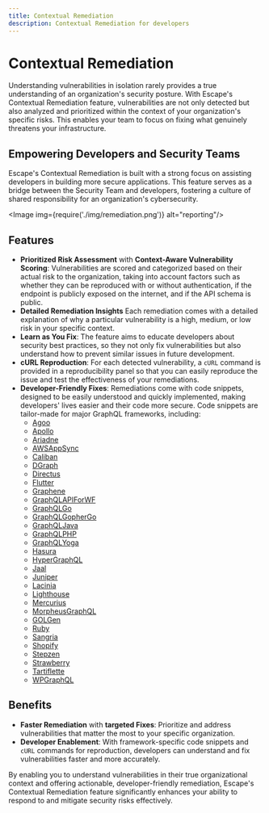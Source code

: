 ```yaml
---
title: Contextual Remediation
description: Contextual Remediation for developers
---
```



# Contextual Remediation

Understanding vulnerabilities in isolation rarely provides a true understanding of an organization's security posture. With Escape's Contextual Remediation feature, vulnerabilities are not only detected but also analyzed and prioritized within the context of your organization's specific risks. This enables your team to focus on fixing what genuinely threatens your infrastructure.

## Empowering Developers and Security Teams

Escape's Contextual Remediation is built with a strong focus on assisting developers in building more secure applications. This feature serves as a bridge between the Security Team and developers, fostering a culture of shared responsibility for an organization's cybersecurity.

<Image img={require('./img/remediation.png')} alt="reporting"/>

## Features

- **Prioritized Risk Assessment** with **Context-Aware Vulnerability Scoring**: Vulnerabilities are scored and categorized based on their actual risk to the organization, taking into account factors such as whether they can be reproduced with or without authentication, if the endpoint is publicly exposed on the internet, and if the API schema is public.
- **Detailed Remediation Insights** Each remediation comes with a detailed explanation of why a particular vulnerability is a high, medium, or low risk in your specific context.
- **Learn as You Fix**: The feature aims to educate developers about security best practices, so they not only fix vulnerabilities but also understand how to prevent similar issues in future development.
- **cURL Reproduction**: For each detected vulnerability, a `cURL` command is provided in a reproducibility panel so that you can easily reproduce the issue and test the effectiveness of your remediations.
- **Developer-Friendly Fixes**:  Remediations come with code snippets, designed to be easily understood and quickly implemented, making developers' lives easier and their code more secure. Code snippets are tailor-made for major GraphQL frameworks, including:
  - [Agoo](https://github.com/ohler55/agoo)
  - [Apollo](https://www.apollographql.com/)
  - [Ariadne](https://ariadnegraphql.org/)
  - [AWSAppSync](https://aws.amazon.com/appsync/)
  - [Caliban](https://ghostdogpr.github.io/caliban/)
  - [DGraph](https://dgraph.io/)
  - [Directus](https://directus.io/)
  - [Flutter](https://flutter.dev/)
  - [Graphene](https://graphene-python.org/)
  - [GraphQLAPIForWF](https://graphql-api.com/)
  - [GraphQLGo](https://github.com/graphql-go/graphql)
  - [GraphQLGopherGo](https://github.com/graph-gophers/graphql-go)
  - [GraphQLJava](https://www.graphql-java.com/)
  - [GraphQLPHP](https://webonyx.github.io/graphql-php/)
  - [GraphQLYoga](https://github.com/prisma-labs/graphql-yoga)
  - [Hasura](https://hasura.io/)
  - [HyperGraphQL](http://hypergraphql.org/)
  - [Jaal](https://github.com/appointy/jaal)
  - [Juniper](https://github.com/graphql-rust/juniper)
  - [Lacinia](https://lacinia.readthedocs.io/en/latest/)
  - [Lighthouse](https://lighthouse-php.com/)
  - [Mercurius](https://mercurius.dev/#/)
  - [MorpheusGraphQL](https://morpheusgraphql.com/)
  - [GOLGen](https://github.com/99designs/gqlgen)
  - [Ruby](https://graphql-ruby.org/)
  - [Sangria](http://sangria-graphql.org/)
  - [Shopify](https://shopify.dev/api/admin-graphql/getting-started)
  - [Stepzen](https://stepzen.com/)
  - [Strawberry](https://strawberry.rocks/docs/guides/introduction)
  - [Tartiflette](https://tartiflette.io/docs/tutorial/getting-started)
  - [WPGraphQL](https://www.wpgraphql.com/)




## Benefits

- **Faster Remediation** with **targeted Fixes**: Prioritize and address vulnerabilities that matter the most to your specific organization.
- **Developer Enablement**: With framework-specific code snippets and `cURL` commands for reproduction, developers can understand and fix vulnerabilities faster and more accurately.

By enabling you to understand vulnerabilities in their true organizational context and offering actionable, developer-friendly remediation, Escape's Contextual Remediation feature significantly enhances your ability to respond to and mitigate security risks effectively.
